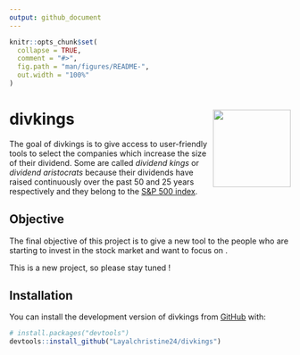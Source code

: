 ```yaml
---
output: github_document
---
```


<!-- README.md is generated from README.Rmd. Please edit that file -->

```r
knitr::opts_chunk$set(
  collapse = TRUE,
  comment = "#>",
  fig.path = "man/figures/README-",
  out.width = "100%"
)
```

# divkings <img src="man/figures/logo.png" align="right" height="139" />

<!-- badges: start -->
<!-- badges: end -->

The goal of divkings is to give access to user-friendly tools to select the 
companies which increase the size of their dividend. Some are called *dividend 
kings* or *dividend aristocrats* because their dividends have raised continuously 
over the past 50 and 25 years respectively and they belong to the [S&P 500 index](https://www.investopedia.com/terms/s/sp500.asp). 

## Objective
The final objective of this project is to give a new tool to the people 
who are starting to invest in the stock market and want to focus on .

This is a new project, so please stay tuned ! 


## Installation

You can install the development version of divkings from [GitHub](https://github.com/) with:

``` r
# install.packages("devtools")
devtools::install_github("Layalchristine24/divkings")
```
